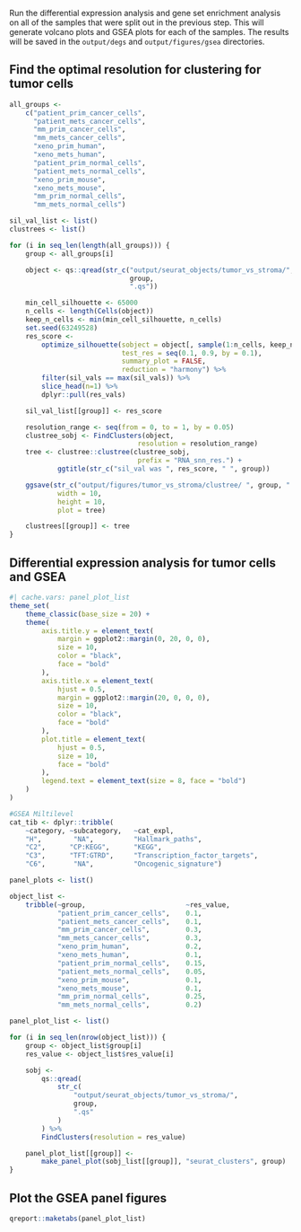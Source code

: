 Run the differential expression analysis and gene set enrichment analysis on
all of the samples that were split out in the previous step. This will generate
volcano plots and GSEA plots for each of the samples. The results will be
saved in the `output/degs` and `output/figures/gsea` directories.

## Find the optimal resolution for clustering for tumor cells

```r
all_groups <-
    c("patient_prim_cancer_cells",
      "patient_mets_cancer_cells",
      "mm_prim_cancer_cells",
      "mm_mets_cancer_cells",
      "xeno_prim_human",
      "xeno_mets_human",
      "patient_prim_normal_cells",
      "patient_mets_normal_cells",
      "xeno_prim_mouse",
      "xeno_mets_mouse",
      "mm_prim_normal_cells",
      "mm_mets_normal_cells")

sil_val_list <- list()
clustrees <- list()

for (i in seq_len(length(all_groups))) {
    group <- all_groups[i]

    object <- qs::qread(str_c("output/seurat_objects/tumor_vs_stroma/",
                              group,
                              ".qs"))

    min_cell_silhouette <- 65000
    n_cells <- length(Cells(object))
    keep_n_cells <- min(min_cell_silhouette, n_cells)
    set.seed(63249528)
    res_score <-
        optimize_silhouette(sobject = object[, sample(1:n_cells, keep_n_cells)],
                            test_res = seq(0.1, 0.9, by = 0.1),
                            summary_plot = FALSE,
                            reduction = "harmony") %>%
        filter(sil_vals == max(sil_vals)) %>%
        slice_head(n=1) %>%
        dplyr::pull(res_vals)

    sil_val_list[[group]] <- res_score

    resolution_range <- seq(from = 0, to = 1, by = 0.05)
    clustree_sobj <- FindClusters(object,
                                resolution = resolution_range)
    tree <- clustree::clustree(clustree_sobj,
                                prefix = "RNA_snn_res.") +
            ggtitle(str_c("sil_val was ", res_score, " ", group))

    ggsave(str_c("output/figures/tumor_vs_stroma/clustree/ ", group, ".png"),
            width = 10,
            height = 10,
            plot = tree)

    clustrees[[group]] <- tree
}
```

##  Differential expression analysis for tumor cells and GSEA
```r
#| cache.vars: panel_plot_list
theme_set(
    theme_classic(base_size = 20) +
    theme(
        axis.title.y = element_text(
            margin = ggplot2::margin(0, 20, 0, 0),
            size = 10,
            color = "black",
            face = "bold"
        ),
        axis.title.x = element_text(
            hjust = 0.5,
            margin = ggplot2::margin(20, 0, 0, 0),
            size = 10,
            color = "black",
            face = "bold"
        ),
        plot.title = element_text(
            hjust = 0.5,
            size = 10,
            face = "bold"
        ),
        legend.text = element_text(size = 8, face = "bold")
    )
)

#GSEA Miltilevel
cat_tib <- dplyr::tribble(
    ~category, ~subcategory,   ~cat_expl,
    "H",        "NA",          "Hallmark_paths",
    "C2",      "CP:KEGG",      "KEGG",
    "C3",      "TFT:GTRD",     "Transcription_factor_targets",
    "C6",       "NA",          "Oncogenic_signature")

panel_plots <- list()

object_list <-
    tribble(~group,                         ~res_value,
            "patient_prim_cancer_cells",    0.1,
            "patient_mets_cancer_cells",    0.1,
            "mm_prim_cancer_cells",         0.3,
            "mm_mets_cancer_cells",         0.3,
            "xeno_prim_human",              0.2,
            "xeno_mets_human",              0.1,
            "patient_prim_normal_cells",    0.15,
            "patient_mets_normal_cells",    0.05,
            "xeno_prim_mouse",              0.1,
            "xeno_mets_mouse",              0.1,
            "mm_prim_normal_cells",         0.25,
            "mm_mets_normal_cells",         0.2)

panel_plot_list <- list()

for (i in seq_len(nrow(object_list))) {
    group <- object_list$group[i]
    res_value <- object_list$res_value[i]

    sobj <-
        qs::qread(
            str_c(
                "output/seurat_objects/tumor_vs_stroma/",
                group,
                ".qs"
            )
        ) %>%
        FindClusters(resolution = res_value)

    panel_plot_list[[group]] <-
        make_panel_plot(sobj_list[[group]], "seurat_clusters", group)
}
```

## Plot the GSEA panel figures
```r
qreport::maketabs(panel_plot_list)
```

